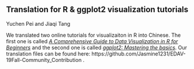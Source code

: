 ## Translation for R & ggplot2 visualization tutorials

Yuchen Pei and Jiaqi Tang

We translated two online tutorials for visualizaiton in R into Chinese. The first one is called [*A Comprehensive Guide to Data Visualization in R for Beginners*](https://towardsdatascience.com/a-guide-to-data-visualisation-in-r-for-beginners-ef6d41a34174) and the second one is called [*ggplot2: Mastering the basics*](http://www.rebeccabarter.com/blog/2017-11-17-ggplot2_tutorial/). Our translation files can be found here: https://github.com/Jasmine1231/EDAV-19Fall-Community_Contribution .
